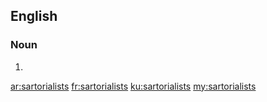 ==English==

===Noun===
{{head|en|noun plural form}}

# {{plural of|sartorialist|lang=en}}

[[ar:sartorialists]]
[[fr:sartorialists]]
[[ku:sartorialists]]
[[my:sartorialists]]